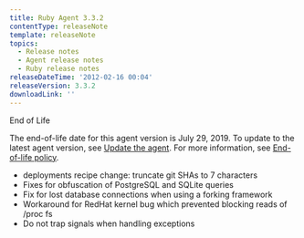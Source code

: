 ```yaml
---
title: Ruby Agent 3.3.2
contentType: releaseNote
template: releaseNote
topics:
  - Release notes
  - Agent release notes
  - Ruby release notes
releaseDateTime: '2012-02-16 00:04'
releaseVersion: 3.3.2
downloadLink: ''
---
```


<div id="watermark">End of Life</div>
<div className="callout-important"><p>The end-of-life date for this agent version is July 29, 2019. To update to the latest agent version, see <a href="/docs/agents/manage-apm-agents/installation/update-new-relic-agent">Update the agent</a>. For more information, see <a href="/docs/agents/manage-apm-agents/maintenance/new-relic-agent-plugin-end-life-policy">End-of-life policy</a>.</p></div>

*   deployments recipe change: truncate git SHAs to 7 characters
*   Fixes for obfuscation of PostgreSQL and SQLite queries
*   Fix for lost database connections when using a forking framework
*   Workaround for RedHat kernel bug which prevented blocking reads of /proc fs
*   Do not trap signals when handling exceptions